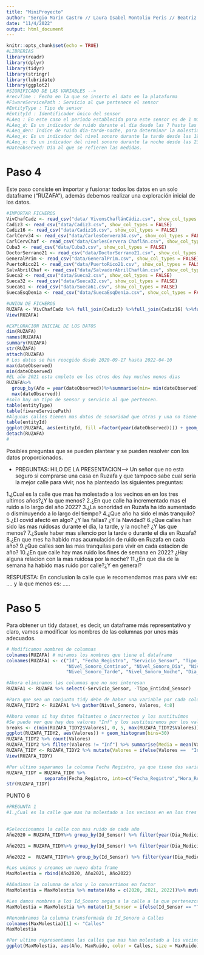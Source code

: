 ```yaml
---
title: "MiniProyecto"
author: "Sergio Marín Castro // Laura Isabel Montoliu Peris // Beatriz Perello Osborne // Gonzalo Sanchez Muñoz"
date: "11/4/2022"
output: html_document
---
```


```r
knitr::opts_chunk$set(echo = TRUE)
#LIBRERIAS
library(readr)
library(dplyr)
library(tidyr)
library(stringr)
library(lubridate)
library(ggplot2)
#SIGNIFICADO DE LAS VARIABLES --> 
#recvTime : Fecha en la que se inserto el dato en la plataforma
#FiwareServicePath : Servicio al que pertenece el sensor
#EntityType : Tipo de sensor
#EntityId : Identificador único del sensor
#LAeq : En este caso el período establecida para este sensor es de 1 minuto
#LAeq_d: Es un indicador de ruido durante el dia desde las 7 hasta las 19 horas.(12h)
#LAeq_den: Indice de ruido día-tarde-noche, para determinar la molestia vinculada a la exposición al ruido.
#LAeq_e: Es un indicador del nivel sonoro durante la tarde desde las 19 hasta las 23 horas.(4h)
#LAeq_n: Es un indicador del nivel sonoro durante la noche desde las 23 hasta las 7 horas.(8h)
#Dateobserved: Día al que se refieren las medidas.
```

# Paso 4

Este paso consiste en importar y fusionar todos los datos en un solo dataframe ("RUZAFA"), además debemos realizar una exploración inicial de los datos.

```r
#IMPORTAR FICHEROS
VivChafCadz <- read_csv("data/ VivonsChaflánCádiz.csv", show_col_types = FALSE)
Cadiz3 <- read_csv("data/Cadiz3.csv", show_col_types = FALSE)
Cadiz16 <- read_csv("data/Cadiz16.csv", show_col_types = FALSE)
CarlCerv34 <- read_csv("data/CarlesCervera34.csv", show_col_types = FALSE)
CarlCervChaf <- read_csv("data/CarlesCervera Chaflán.csv", show_col_types = FALSE)
Cuba3 <- read_csv("data/Cuba3.csv", show_col_types = FALSE)
DoctorSerrano21 <- read_csv("data/DoctorSerrano21.csv", show_col_types = FALSE)
GeneralPrim <- read_csv("data/GeneralPrim.csv", show_col_types = FALSE)
PuertoRico21 <- read_csv("data/PuertoRico21.csv", show_col_types = FALSE)
SalvAbrilChaf <- read_csv("data/SalvadorAbrilChaflán.csv", show_col_types = FALSE)
Sueca2 <- read_csv("data/Sueca2.csv", show_col_types = FALSE)
Sueca32 <- read_csv("data/Sueca32.csv", show_col_types = FALSE)
Sueca61 <- read_csv("data/Sueca61.csv", show_col_types = FALSE)
SuecaEsqDenia <- read_csv("data/SuecaEsqDenia.csv", show_col_types = FALSE)
```

```r
#UNION DE FICHEROS
RUZAFA <- VivChafCadz %>% full_join(Cadiz3) %>%full_join(Cadiz16) %>%full_join(CarlCervChaf) %>% full_join(CarlCerv34) %>% full_join(Cuba3) %>% full_join(DoctorSerrano21) %>% full_join(GeneralPrim)  %>% full_join(PuertoRico21) %>% full_join(SalvAbrilChaf)%>% full_join(Sueca2 )%>% full_join(Sueca32) %>% full_join(Sueca61) %>% full_join(SuecaEsqDenia)
View(RUZAFA)

```

```r
#EXPLORACION INICIAL DE LOS DATOS
dim(RUZAFA)
names(RUZAFA)
summary(RUZAFA)
str(RUZAFA)
attach(RUZAFA)
# Los datos se han reocgido desde 2020-09-17 hasta 2022-04-10
max(dateObserved)
min(dateObserved)
#EL año 2021 esta cmpleto en los otros dos hay muchos menos dias
RUZAFA%>%
  group_by(Año = year(dateObserved))%>%summarise(min= min(dateObserved) ,max=    
  max(dateObserved))
#solo hay un tipo de sensor y servicio al que pertencen. 
table(entityType)
table(fiwareServicePath)
#Algunas calles tienen mas datos de sonoridad que otras y una no tiene datos para 2022
table(entityId)
ggplot(RUZAFA, aes(entityId, fill =factor(year(dateObserved)))) + geom_bar() +theme(axis.text.x = element_text(angle = 90, hjust = 1))+labs(x="Calles",y = "dias", title="Dias de estudio por calle") + guides(fill = guide_legend(title = "Años"))
detach(RUZAFA)
#
```

Posibles preguntas que se pueden plantear y se pueden resolver con los datos proporcionados.

- PREGUNTAS:
HILO DE LA PRESENTACION-->
Un señor que no esta seguro si comprarse una casa en Ruzafa y que tampoco sabe cual seria la mejor calle para vivir, nos ha planteado las siguientes preguntas:

1.¿Cual es la calle que mas ha molestado a los vecinos en en los tres ultimos años?¿Y la que menos?
2.¿En que calle ha incrementado mas el ruido a lo largo del año 2022?
3.¿La sonoridad en Ruzafa ha ido aumentado o disminuyendo a lo largo del tiempo?
4.¿Que año ha sido el más tranquilo?
5.¿El covid afectó en algo? ¿Y las fallas? ¿Y la Navidad?
6.¿Que calles han sido las mas ruidosas durante el dia, la tarde, y la noche? ¿Y las que menos?
7.¿Suele haber mas silencio por la tarde o durante el dia en Ruzafa?
8.¿En que mes ha habido mas acumulación de ruido en Ruzafa en cada año?
9.¿Que calles son las mas tranquilas para vivir en cada estacion de año?
10.¿En que calle hay mas ruido los fines de semana en 2022? ¿Hay alguna relacion con la mas ruidosa por la noche?
11.¿En que dia de la semana ha habido mas ruido por calle?¿Y en general?

RESPUESTA:
En conclusion la calle que le recomendamos mas para vivir es: .... y la que menos es: .....

# Paso 5

Para obtener un tidy dataset, es decir, un dataframe más representativo y claro, vamos a modificar los nombres de las columnas por unos más adecuados.

```r
# Modificamos nombres de columnas
colnames(RUZAFA) # miramos los nombres que tiene el dataframe
colnames(RUZAFA) <- c("Id", "Fecha_Registro", "Servicio_Sensor", "Tipo_Entidad_Sensor", "Id_Sensor",
                      "Nivel_Sonoro_Continuo", "Nivel_Sonoro_Dia", "Nivel_Sonoro_dtn", # dtn - dia, tarde y noche
                      "Nivel_Sonoro_Tarde", "Nivel_Sonoro_Noche", "Dia_Medicion", "Nombre_Calle")

#Ahora eliminamos las columnas que no nos interesan
RUZAFA1 <- RUZAFA %>% select(-Servicio_Sensor, -Tipo_Entidad_Sensor) 

#Para que sea un conjunto tidy debe de haber una variable por cada columna, en este caso los niveles sonoros estan en varias columnas
RUZAFA_TIDY2 <- RUZAFA1 %>% gather(Nivel_Sonoro, Valores, 4:8)

#Ahora vemos si hay datos faltantes o incorrectos y los sustituimos
#Se puede ver que hay dos valores "Inf" y los sustituiremos por los valores mas frecuentes(media)
breaks <- c(min(RUZAFA_TIDY2$Valores), 0, 5, max(RUZAFA_TIDY2$Valores))
ggplot(RUZAFA_TIDY2, aes(Valores)) + geom_histogram(bins=30)
RUZAFA_TIDY2 %>% count(Valores)
RUZAFA_TIDY2 %>% filter(Valores != "Inf") %>% summarise(Media = mean(Valores))#Media 60.4
RUZAFA_TIDY <- RUZAFA_TIDY2 %>% mutate(Valores = ifelse(Valores ==  "Inf", 60.4, Valores)) %>% mutate(Nivel_Sonoro = as.factor(Nivel_Sonoro)) #y convertimos la columna Nivel_Sonoro en factores .
View(RUZAFA_TIDY)

#Por ultimo separamos la columna Fecha Registro, ya que tiene dos variables una de fecha y otra de tiempo
RUZAFA_TIDY = RUZAFA_TIDY %>%
              separate(Fecha_Registro, into=c("Fecha_Registro","Hora_Registro"), sep=10) %>% mutate(Fecha_Registro = as.Date(Fecha_Registro))
str(RUZAFA_TIDY)
```

PUNTO 6

```r
#PREGUNTA 1
#1.¿Cual es la calle que mas ha molestado a los vecinos en en los tres ultimos años?¿Y la que menos?

 
#Seleccionamos la calle con mas ruido de cada año
Año2020 = RUZAFA_TIDY%>% group_by(Id_Sensor) %>% filter(year(Dia_Medicion) == "2020") %>% summarise(MaxRuido = max(Valores)) %>% filter(MaxRuido == max(MaxRuido))

Año2021 = RUZAFA_TIDY%>% group_by(Id_Sensor) %>% filter(year(Dia_Medicion) == "2021") %>% summarise(MaxRuido = max(Valores)) %>% filter(MaxRuido == max(MaxRuido))

Año2022 =  RUZAFA_TIDY%>% group_by(Id_Sensor) %>% filter(year(Dia_Medicion) == "2022") %>% summarise(MaxRuido = max(Valores)) %>% filter(MaxRuido == max(MaxRuido))

#Los unimos y creamos un nuevo data frame
MaxMolestia = rbind(Año2020, Año2021, Año2022)

#Añadimos la columna de años y lo convertimos en factor
MaxMolestia = MaxMolestia %>% mutate(Año = c(2020, 2021, 2022))%>% mutate(Año = as.factor(Año))

#Les damos nombres a los Id_Sonoro segun a la calle a la que pertenezcan
MaxMolestia = MaxMolestia %>% mutate(Id_Sensor = ifelse(Id_Sensor == "T248676-daily", "SalvAbrilChaf ", Id_Sensor)) %>% mutate(Id_Sensor = ifelse(Id_Sensor == "T248670-daily", "CarlCervChaf", Id_Sensor)) %>% mutate(Id_Sensor = ifelse(Id_Sensor == "T248680-daily", "Sueca32", Id_Sensor)) 

#Renombramos la columna transformada de Id_Sonoro a Calles
colnames(MaxMolestia)[1] <- "Calles"
MaxMolestia

#Por ultimo representamos las calles que mas han molestado a los vecinos en los ultimos 3 años
ggplot(MaxMolestia, aes(Año, MaxRuido, color = Calles, size = MaxRuido)) + geom_point()
```








